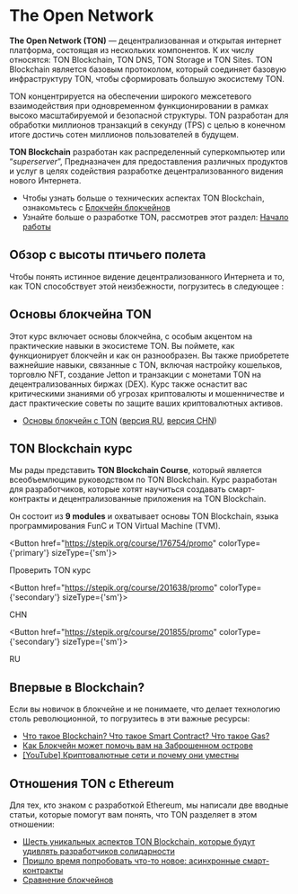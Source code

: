 
# The Open Network

**The Open Network (TON)** — децентрализованная и открытая интернет платформа, состоящая из нескольких компонентов. К их числу относятся: TON Blockchain, TON DNS, TON Storage и TON Sites. TON Blockchain является базовым протоколом, который соединяет базовую инфраструктуру TON, чтобы сформировать большую экосистему TON.

TON концентрируется на обеспечении широкого межсетевого взаимодействия при одновременном функционировании в рамках высоко масштабируемой и безопасной структуры. TON разработан для обработки миллионов транзакций в секунду (TPS) с целью в конечном итоге достичь сотен миллионов пользователей в будущем.

**TON Blockchain** разработан как распределенный суперкомпьютер или “_superserver_”, Предназначен для предоставления различных продуктов и услуг в целях содействия разработке децентрализованного видения нового Интернета.

- Чтобы узнать больше о технических аспектах TON Blockchain, ознакомьтесь c [Блокчейн блокчейнов](/v3/concepts/dive-into-ton/ton-blockchain/blockchain-of-blockchain-of-blockchains)
- Узнайте больше о разработке TON, рассмотрев этот раздел: [Начало работы](/v3/documentation/ton-documentation)

## Обзор с высоты птичьего полета

Чтобы понять истинное видение децентрализованного Интернета и то, как TON способствует этой неизбежности, погрузитесь в следующее :

<Player url="https://www.youtube.com/watch?v=XgzHmV_nnpY" />

## Основы блокчейна TON

Этот курс включает основы блокчейна, с особым акцентом на практические навыки в экосистеме TON. Вы поймете, как функционирует блокчейн и как он разнообразен. Вы также приобретете важнейшие навыки, связанные с TON, включая настройку кошельков, торговлю NFT, создание Jetton и транзакции с монетами TON на децентрализованных биржах (DEX). Курс также оснастит вас критическими знаниями об угрозах криптовалюты и мошенничестве и даст практические советы по защите ваших криптовалютных активов.

- [Основы блокчейн с TON](https://stepik.org/course/201294/) ([версия RU](https://stepik.org/course/202221/), [версия CHN](https://stepik.org/course/200976/))

## TON Blockchain курс

Мы рады представить **TON Blockchain Course**, который является всеобъемлющим руководством по TON Blockchain. Курс разработан для разработчиков, которые хотят научиться создавать смарт-контракты и децентрализованные приложения на TON Blockchain.

Он состоит из **9 modules** и охватывает основы TON Blockchain, языка программирования FunC и TON Virtual Machine (TVM).

<Button href="https://stepik.org/course/176754/promo"
        colorType={'primary'} sizeType={'sm'}>

Проверить TON курс

</Button>

<Button href="https://stepik.org/course/201638/promo"
        colorType={'secondary'} sizeType={'sm'}>

CHN

</Button>

<Button href="https://stepik.org/course/201855/promo"
        colorType={'secondary'} sizeType={'sm'}>

RU

</Button>

## Впервые в Blockchain?

Если вы новичок в блокчейне и не понимаете, что делает технологию столь революционной, то погрузитесь в эти важные ресурсы:

- [Что такое Blockchain? Что такое Smart Contract? Что такое Gas?](https://blog.ton.org/what_is_blockchain)
- [Как Блокчейн может помочь вам на Заброшенном острове](https://talkol.medium.com/why-decentralized-consensus-blockchain-is-good-for-business-5ff263468210)
- [\[YouTube\] Криптовалютные сети и почему они уместны](https://youtu.be/2wxtiNgXBaU)

## Отношения TON с Ethereum

Для тех, кто знаком с разработкой Ethereum, мы написали две вводные статьи, которые помогут вам понять, что TON разделяет в этом отношении:

- [Шесть уникальных аспектов TON Blockchain, которые будут удивлять разработчиков солидарности](https://blog.ton.org/six-unique-aspects-of-ton-blockchain-that-will-surprise-solidity-developers)
- [Пришло время попробовать что-то новое: асинхронные смарт-контракты](https://telegra.ph/Its-time-to-try-something-new-Asynchronous-smart-contracts-03-25)
- [Сравнение блокчейнов](https://ton.org/comparison_of_blockchains.pdf)
